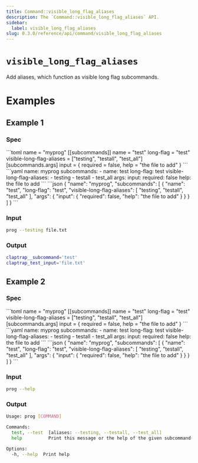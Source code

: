 ```yaml
---
title: Command::visible_long_flag_aliases
description: The `Command::visible_long_flag_aliases` API.
sidebar:
  label: visible_long_flag_aliases
slug: 0.3.0/reference/api/command/visible_long_flag_aliases
---
```



# `visible_long_flag_aliases` <LinkButton href="https://docs.rs/clap/latest/clap/struct.Command.html#method.visible_long_flag_aliases" icon="open-book" variant="minimal" />

<Badge text="since 0.1.0" size="small" />

Add aliases, which function as visible long flag subcommands.

# Examples

## Example 1

### Spec

<Tabs syncKey="format">
  <TabItem label="TOML">
    ```toml
    name = "myprog"
    [[subcommands]]
    name = "test"
    long-flag = "test"
    visible-long-flag-aliases = ["testing", "testall", "test_all"]
    [subcommands.args]
    input = { required = false, help = "the file to add" }
    ```
  </TabItem>

  <TabItem label="YAML">
    ```yaml
    name: myprog
    subcommands:
    - name: test
      long-flag: test
      visible-long-flag-aliases:
      - testing
      - testall
      - test_all
      args:
        input:
          required: false
          help: the file to add
    ```
  </TabItem>

  <TabItem label="JSON">
    ```json
    {
      "name": "myprog",
      "subcommands": [
        {
          "name": "test",
          "long-flag": "test",
          "visible-long-flag-aliases": [
            "testing",
            "testall",
            "test_all"
          ],
          "args": {
            "input": {
              "required": false,
              "help": "the file to add"
            }
          }
        }
      ]
    }
    ```
  </TabItem>
</Tabs>

### Input

```bash
prog --testing file.txt
```

### Output

```bash
claptrap__subcommand='test'
claptrap_test_input='file.txt'
```

## Example 2

### Spec

<Tabs syncKey="format">
  <TabItem label="TOML">
    ```toml
    name = "myprog"
    [[subcommands]]
    name = "test"
    long-flag = "test"
    visible-long-flag-aliases = ["testing", "testall", "test_all"]
    [subcommands.args]
    input = { required = false, help = "the file to add" }
    ```
  </TabItem>

  <TabItem label="YAML">
    ```yaml
    name: myprog
    subcommands:
    - name: test
      long-flag: test
      visible-long-flag-aliases:
      - testing
      - testall
      - test_all
      args:
        input:
          required: false
          help: the file to add
    ```
  </TabItem>

  <TabItem label="JSON">
    ```json
    {
      "name": "myprog",
      "subcommands": [
        {
          "name": "test",
          "long-flag": "test",
          "visible-long-flag-aliases": [
            "testing",
            "testall",
            "test_all"
          ],
          "args": {
            "input": {
              "required": false,
              "help": "the file to add"
            }
          }
        }
      ]
    }
    ```
  </TabItem>
</Tabs>

### Input

```bash
prog --help
```

### Output

```bash
Usage: prog [COMMAND]

Commands:
  test, --test  [aliases: --testing, --testall, --test_all]
  help          Print this message or the help of the given subcommand(s)

Options:
  -h, --help  Print help
```
